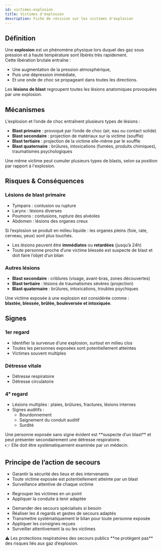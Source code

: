 ---
id: victimes-explosion
title: Victimes d'explosion
description: Fiche de révision sur les victimes d'explosion
---


## Définition

Une **explosion** est un phénomène physique lors duquel des gaz sous pression et à haute température sont libérés très rapidement.  
Cette libération brutale entraîne :

- Une augmentation de la pression atmosphérique,
- Puis une dépression immédiate,
- Et une onde de choc se propageant dans toutes les directions.

Les **lésions de blast** regroupent toutes les lésions anatomiques provoquées par une explosion.

## Mécanismes

L’explosion et l’onde de choc entraînent plusieurs types de lésions :

- **Blast primaire** : provoqué par l’onde de choc (air, eau ou contact solide)
- **Blast secondaire** : projection de matériaux sur la victime (souffle)
- **Blast tertiaire** : projection de la victime elle-même par le souffle
- **Blast quaternaire** : brûlures, intoxications (fumées, produits chimiques), traumatismes psychologiques

<Admonition type="info">
Une même victime peut cumuler plusieurs types de blasts, selon sa position par rapport à l'explosion.
</Admonition>

## Risques & Conséquences

### Lésions de blast primaire

- Tympans : contusion ou rupture
- Larynx : lésions diverses
- Poumons : contusions, rupture des alvéoles
- Abdomen : lésions des organes creux

<Admonition type="warning">
Si l’explosion se produit en milieu liquide : les organes pleins (foie, rate, cerveau, yeux) sont plus touchés.
</Admonition>

- Les lésions peuvent être **immédiates** ou **retardées** (jusqu’à 24h)
- Toute personne proche d’une victime blessée est suspecte de blast et doit faire l’objet d’un bilan

### Autres lésions

- **Blast secondaire** : criblures (visage, avant-bras, zones découvertes)
- **Blast tertiaire** : lésions de traumatismes sévères (projection)
- **Blast quaternaire** : brûlures, intoxications, troubles psychiques

<Admonition type="info">
Une victime exposée à une explosion est considérée comme :
<br />
<strong>blastée, blessée, brûlée, bouleversée et intoxiquée</strong>.
</Admonition>

## Signes

### 1er regard

- Identifier la survenue d’une explosion, surtout en milieu clos
- Toutes les personnes exposées sont potentiellement atteintes
- Victimes souvent multiples

### Détresse vitale

- Détresse respiratoire
- Détresse circulatoire

### 4ᵉ regard

- Lésions multiples : plaies, brûlures, fractures, lésions internes
- Signes auditifs :
  - Bourdonnement
  - Saignement du conduit auditif
  - Surdité

<Admonition type="warning">
Une personne exposée sans signe évident est **suspecte d’un blast** et peut présenter secondairement une détresse respiratoire.
<br />
👉 Elle doit être systématiquement examinée par un médecin.
</Admonition>

## Principe de l’action de secours

- Garantir la sécurité des lieux et des intervenants
- Toute victime exposée est potentiellement atteinte par un blast
- Surveillance attentive de chaque victime

<Tabs>
  <TabItem value="nombreuses" label="Nombreuses victimes">

  - Regrouper les victimes en un point
  - Appliquer la conduite à tenir adaptée

  </TabItem>
  <TabItem value="restreint" label="Nombre restreint de victimes">

  - Demander des secours spécialisés si besoin
  - Réaliser les 4 regards et gestes de secours adaptés
  - Transmettre systématiquement le bilan pour toute personne exposée
  - Appliquer les consignes reçues
  - Surveiller attentivement la ou les victimes

  </TabItem>
</Tabs>

<Admonition type="danger">
⚠️ Les protections respiratoires des secours publics **ne protègent pas** des risques liés aux gaz d’explosion.
</Admonition>
